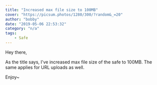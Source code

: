 ```yaml
---
title: "Increased max file size to 100MB"
cover: "https://picsum.photos/1280/300/?random&_=20"
author: "bobby"
date: "2019-05-06 22:53:32"
category: "n/a"
tags:
    - Safe
---
```

Hey there,

As the title says, I've increased max file size of the safe to 100MB. The same applies for URL uploads as well.

Enjoy~
